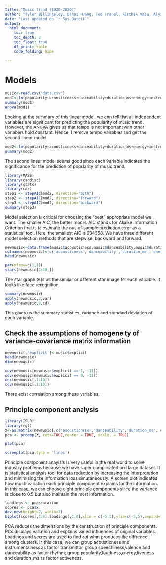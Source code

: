 ```yaml
---
title: "Music trend (1920-2020)"
author: "Tyler Billingsley, Danni Huang, Ted Tranel, Karthik Vasu, Alyssa Whittemore"
date: "Last updated on `r Sys.Date()`"
output:
  html_document:
    toc: true
    toc_depth: 2
    toc_float: true
    df_print: kable
    code_folding: hide

---
```


# Models

```r
music<-read.csv("data.csv")
mod1<-lm(popularity~acousticness+danceability+duration_ms+energy+instrumentalness+liveness+loudness+speechiness+tempo+valence,data = music)
summary(mod1)
anova(mod1)
```


Looking at the summary of this linear model, we can tell that all independent variables are significant for predicting the popularity of music trend. However, the ANOVA gives us that tempo is not important with other variables hold constant. Hence, I remove tempo vairables and get the second linear model.


```r
mod2<-lm(popularity~acousticness+danceability+duration_ms+energy+instrumentalness+liveness+loudness+speechiness+valence,data = music)
summary(mod2)
```

The second linear model seems good since each variable indicates the significance for the prediction of popularity of music trend. 

```r
library(MASS)
library(candisc)
library(stats)
library(car)
step1 <- stepAIC(mod2, direction="both")
step2 <- stepAIC(mod2, direction="forward")
step3 <- stepAIC(mod2, direction="backward")
summary(step3)
```

Model selection is critical for choosing the "best" appropriate model we want. The smaller AIC, the better model. AIC stands for Akaike Information Criterion that is to estimate the out-of-sample prediction error as a statistical tool. Here, the smallest AIC is 934358. We have three different model selection methods that are stepwise, backward and forward. 

```r
newmusic<-data.frame(music$acousticness,music$danceability,music$duration_ms,music$energy,music$instrumentalness,music$liveness,music$loudness,music$speechiness,music$popularity,music$valence)
colnames(newmusic)<-c('acousticness','danceability','duration_ms','energy','instrumentalness','liveness','loudness','speechiness','popularity','valence')
head(newmusic)
```

```r
par(mfrow=c(1,1))
stars(newmusic[1:40,])
```

The star graph tells us the similar or different star image for each variable. It looks like face recognition. 

```r
summary(newmusic)
apply(newmusic,2,var)
apply(newmusic,2,sd)
```

This gives us the summary statistics, variance and standard deviation of each variable. 


## Check the assumptions of homogeneity of variance-covariance matrix information 
```r
newmusic[,'explicit']<-music$explicit
head(newmusic)
dim(newmusic)
```

```r
cov(newmusic[newmusic$explicit == 1, -11])
cov(newmusic[newmusic$explicit == 0, -11])
cor(newmusic[,1:10])
cov(newmusic[,1:10])
```

There exist correlation among these variables. 

## Principle component analysis 

```r
library(ISLR)
library(rgl)
X<-as.matrix(newmusic[,c('acousticness','danceability','duration_ms','energy','instrumentalness','liveness','loudness','speechiness','popularity','valence')])
pca <- prcomp(X, retx=TRUE,center = TRUE, scale. = TRUE)
```

```r
plot(pca)
```
```r
screeplot(pca,type = 'lines')
```

Principle component anaylsis is very useful in the real world to solve industry problems because we have super complicated and large dataset. It is statistical analysis tool for data reduction by increasing the interpretation and minimizing the information loss simutaneously. 
A screen plot indicates how much variation each principle component explains for the information. 
In this case, we can choose eight principle components since the variance is close to 0.5 but also maintain the most information.

```r
loadings <- pca$rotation
scores <- pca$x
dev.new(height=7, width=7)
biplot(scores[,1:8],loadings[,1:8],xlim = c(-5,5),ylim=c(-5,5),expand=1)
```
PCA reduces the dimensions by the construction of principle components. PCs displays variation and explains varied influences of original variables. Loadings and scores are used to find out what produces the diffrence among clusters. 
In this case, we can group acousticness and instrumentalness as factor transmittor; group speechiness,valence and danceability as factor rhythm; group popularity,loudness,energy,liveness and duration_ms as factor activeness. 


